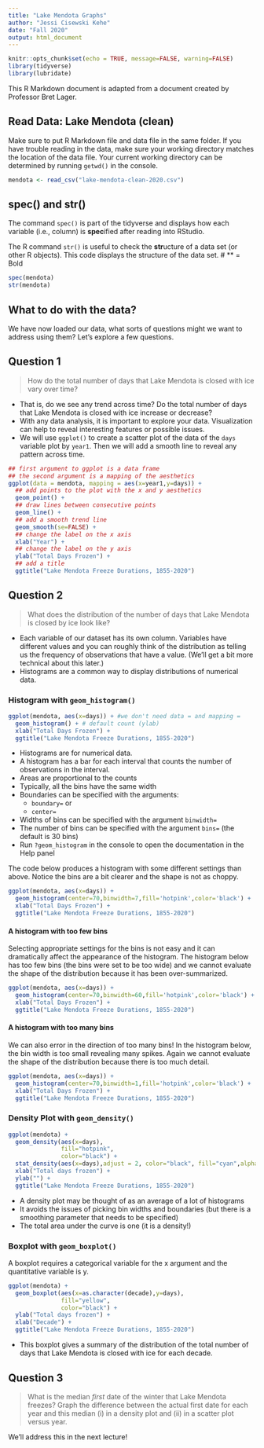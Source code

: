 ```yaml
---
title: "Lake Mendota Graphs"
author: "Jessi Cisewski Kehe"
date: "Fall 2020"
output: html_document
---
```


```r
knitr::opts_chunk$set(echo = TRUE, message=FALSE, warning=FALSE)
library(tidyverse)
library(lubridate)
```
This R Markdown document is adapted from a document created by Professor Bret Lager.

## Read Data:  Lake Mendota (clean)

Make sure to put R Markdown file and data file in the same folder.  If you have trouble reading in the data, make sure your working directory matches the location of the data file.  Your current working directory can be determined by running `getwd()` in the console.

```r
mendota <- read_csv("lake-mendota-clean-2020.csv") 
```

## spec() and str()

The command `spec()` is part of the tidyverse and displays how each variable (i.e., column) is **spec**ified after reading into RStudio.

The R command `str()` is useful to check the **str**ucture of a data set (or other R objects).
This code displays the structure of the data set.
# ** = Bold

```r
spec(mendota)
str(mendota)
```
## What to do with the data?

We have now loaded our data, what sorts of questions might we want to address using them?  Let's explore a few questions.

## Question 1

> How do the total number of days that Lake Mendota is closed with ice vary over time?
 
  - That is, do we see any trend across time?  Do the total number of days that Lake Mendota is closed with ice increase or decrease?
  - With any data analysis, it is important to explore your data.  Visualization can help to reveal interesting features or possible issues.
  - We will use `ggplot()` to create a scatter plot of the data of the `days` variable plot by `year1`.  Then we will add a smooth line to reveal any pattern across time.

```r
## first argument to ggplot is a data frame
## the second argument is a mapping of the aesthetics
ggplot(data = mendota, mapping = aes(x=year1,y=days)) +
  ## add points to the plot with the x and y aesthetics
  geom_point() +
  ## draw lines between consecutive points
  geom_line() +
  ## add a smooth trend line
  geom_smooth(se=FALSE) +
  ## change the label on the x axis
  xlab("Year") +
  ## change the label on the y axis
  ylab("Total Days Frozen") +
  ## add a title
  ggtitle("Lake Mendota Freeze Durations, 1855-2020")
```

## Question 2

> What does the distribution of the number of days that Lake Mendota is closed by ice look like?

  - Each variable of our dataset has its own column.  Variables have different values and you can roughly think of the distribution as telling us the frequency of observations that have a value. (We'll get a bit more technical about this later.)
  - Histograms are a common way to display distributions of numerical data.

### Histogram with `geom_histogram()`

```r
ggplot(mendota, aes(x=days)) + #we don't need data = and mapping =
  geom_histogram() + # default count (ylab)
  xlab("Total Days Frozen") +
  ggtitle("Lake Mendota Freeze Durations, 1855-2020")
```

- Histograms are for numerical data.
- A histogram has a bar for each interval that counts the number of observations in the interval.
- Areas are proportional to the counts
- Typically, all the bins have the same width
- Boundaries can be specified with the arguments:
    - `boundary=` or
    - `center=`
- Widths of bins can be specified with the argument `binwidth=`
- The number of bins can be specified with the argument `bins=` (the default is 30 bins)
- Run `?geom_histogram` in the console to open the documentation in the Help panel


The code below produces a histogram with some different settings than above. Notice the bins are a bit clearer and the shape is not as choppy.   
```r
ggplot(mendota, aes(x=days)) +
  geom_histogram(center=70,binwidth=7,fill='hotpink',color='black') +
  xlab("Total Days Frozen") +
  ggtitle("Lake Mendota Freeze Durations, 1855-2020")
```

#### A histogram with too few bins
Selecting appropriate settings for the bins is not easy and it can dramatically affect the appearance of the histogram.  The histogram below has too few bins (the bins were set to be too wide) and we cannot evaluate the shape of the distribution because it has been over-summarized.
```r
ggplot(mendota, aes(x=days)) +
  geom_histogram(center=70,binwidth=60,fill='hotpink',color='black') +
  xlab("Total Days Frozen") +
  ggtitle("Lake Mendota Freeze Durations, 1855-2020")
```

#### A histogram with too many bins

We can also error in the direction of too many bins!  In the histogram below, the bin width is too small revealing many spikes.  Again we cannot evaluate the shape of the distribution because there is too much detail.

```r
ggplot(mendota, aes(x=days)) +
  geom_histogram(center=70,binwidth=1,fill='hotpink',color='black') +
  xlab("Total Days Frozen") +
  ggtitle("Lake Mendota Freeze Durations, 1855-2020")
```

### Density Plot with `geom_density()`

```r
ggplot(mendota) +
  geom_density(aes(x=days),
               fill="hotpink",
               color="black") +
  stat_density(aes(x=days),adjust = 2, color="black", fill="cyan",alpha=.2) +
  xlab("Total days frozen") +
  ylab("") +
  ggtitle("Lake Mendota Freeze Durations, 1855-2020")
```

- A density plot may be thought of as an average of a lot of histograms
- It avoids the issues of picking bin widths and boundaries (but there is a smoothing parameter that needs to be specified)
- The total area under the curve is one (it is a density!)

### Boxplot with `geom_boxplot()`

A boxplot requires a categorical variable for the x argument and the quantitative variable is y.

```r
ggplot(mendota) +
  geom_boxplot(aes(x=as.character(decade),y=days),
               fill="yellow",
               color="black") +
  ylab("Total days frozen") +
  xlab("Decade") +
  ggtitle("Lake Mendota Freeze Durations, 1855-2020")
```
   
   - This boxplot gives a summary of the distribution of the total number of days that Lake Mendota is closed with ice for each decade.


## Question 3

> What is the median *first* date of the winter that Lake Mendota freezes? Graph the difference between the actual first date for each year and this median (i) in a density plot and (ii) in a scatter plot versus year.

We'll address this in the next lecture!
